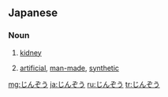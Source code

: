 ==Japanese==
===Noun===
{{ja-noun|h|rom=jinzō|hidx=しんぞう'}}

# {{ja-def|腎臓}} [[kidney]]
# {{ja-def|人造}} [[artificial]], [[man-made]], [[synthetic]]

[[mg:じんぞう]]
[[ja:じんぞう]]
[[ru:じんぞう]]
[[tr:じんぞう]]